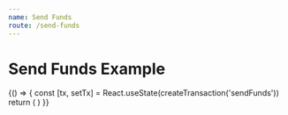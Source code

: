 ```yaml
---
name: Send Funds
route: /send-funds
---
```



# Send Funds Example

<Playground>
  {() => {
    const [tx, setTx] = React.useState(createTransaction('sendFunds'))
    return (
      <ProvideSafeBalances
        address="0x1076f084A3703E1701a1a97F837906e56370D4f9"
        network="4"
      >
        <SendFunds value={tx} onChange={setTx} />
      </ProvideSafeBalances>
    )
  }}
</Playground>
